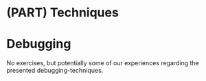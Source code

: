# (PART) Techniques {-} 

# Debugging

No exercises, but potentially some of our experiences regarding the presented debugging-techniques.